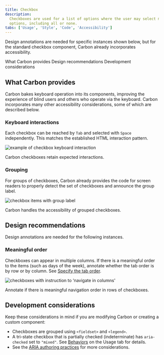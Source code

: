 ```yaml
---
title: Checkbox
description:
  Checkboxes are used for a list of options where the user may select multiple
  options, including all or none.
tabs: ['Usage', 'Style', 'Code', 'Accessibility']
---
```



<PageDescription>

Design annotations are needed for specific instances shown below, but for the
standard checkbox component, Carbon already incorporates accessibility.

</PageDescription>

<AnchorLinks>
  <AnchorLink>What Carbon provides</AnchorLink>
  <AnchorLink>Design recommendations</AnchorLink>
  <AnchorLink>Development considerations</AnchorLink>
</AnchorLinks>

<A11yStatus components="Checkbox" />

## What Carbon provides

Carbon bakes keyboard operation into its components, improving the experience of
blind users and others who operate via the keyboard. Carbon incorporates many
other accessibility considerations, some of which are described below.

### Keyboard interactions

Each checkbox can be reached by `Tab` and selected with `Space` independently.
This matches the established HTML interaction pattern.

<Row>
<Column colLg={8}>

![example of checkbox keyboard interaction](images/checkbox-accessibility-1.png)

<Caption>Carbon checkboxes retain expected interactions.</Caption>

</Column>
</Row>

### Grouping

For groups of checkboxes, Carbon already provides the code for screen readers to
properly detect the set of checkboxes and announce the group label.

<Row>
<Column colLg={8}>

![checkbox items with group label](images/checkbox-accessibility-2.png)

<Caption>Carbon handles the accessibility of grouped checkboxes.</Caption>

</Column>
</Row>

## Design recommendations

Design annotations are needed for the following instances.

### Meaningful order

Checkboxes can appear in multiple columns. If there is a meaningful order to the
items (such as days of the week), annotate whether the tab order is by row or by
column. See
[Specify the tab order](https://www.ibm.com/able/toolkit/design/ux/navigation/#tab-order).

<Row>
<Column colLg={8}>

![checkboxes with instruction to ‘navigate in columns'](images/checkbox-accessibility-3.png)

<Caption>
  Annotate if there is meaningful navigation order in rows of checkboxes.
</Caption>

</Column>
</Row>

## Development considerations

Keep these considerations in mind if you are modifying Carbon or creating a
custom component:

- Checkboxes are grouped using `<fieldset>` and `<legend>`.
- A tri-state checkbox that is partially checked (indeterminate) has
  `aria-checked` set to `"mixed"`. See
  [Behaviors](https://carbondesignsystem.com/components/checkbox/usage/#behaviors)
  on the Usage tab for details.
- See the
  [ARIA authoring practices](https://www.w3.org/TR/wai-aria-practices-1.2/#checkbox)
  for more considerations.
